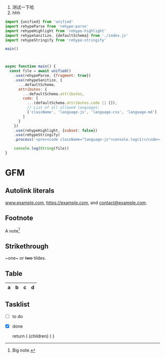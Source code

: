 

1. 测试一下哈
2. hhh

<Countdown />


```javascript
import {unified} from 'unified'
import rehypeParse from 'rehype-parse'
import rehypeHighlight from 'rehype-highlight'
import rehypeSanitize, {defaultSchema} from './index.js'
import rehypeStringify from 'rehype-stringify'

main()



async function main() {
  const file = await unified()
    .use(rehypeParse, {fragment: true})
    .use(rehypeSanitize, {
      ...defaultSchema,
      attributes: {
        ...defaultSchema.attributes,
        code: [
          ...(defaultSchema.attributes.code || []),
          // List of all allowed languages:
          ['className', 'language-js', 'language-css', 'language-md']
        ]
      }
    })
    .use(rehypeHighlight, {subset: false})
    .use(rehypeStringify)
    .process('<pre><code className="language-js">console.log(1)</code></pre>')

    console.log(String(file))
}
```

# GFM

## Autolink literals

www.example.com, https://example.com, and contact@example.com.

## Footnote

A note[^1]

[^1]: Big note.

## Strikethrough

~one~ or ~~two~~ tildes.

## Table

| a | b  |  c |  d  |
| - | :- | -: | :-: |

## Tasklist

* [ ] to do
* [x] done

  return (
    <PostLayout date={manifest.date} title={manifest.title}>{children}</PostLayout>
  )
}
